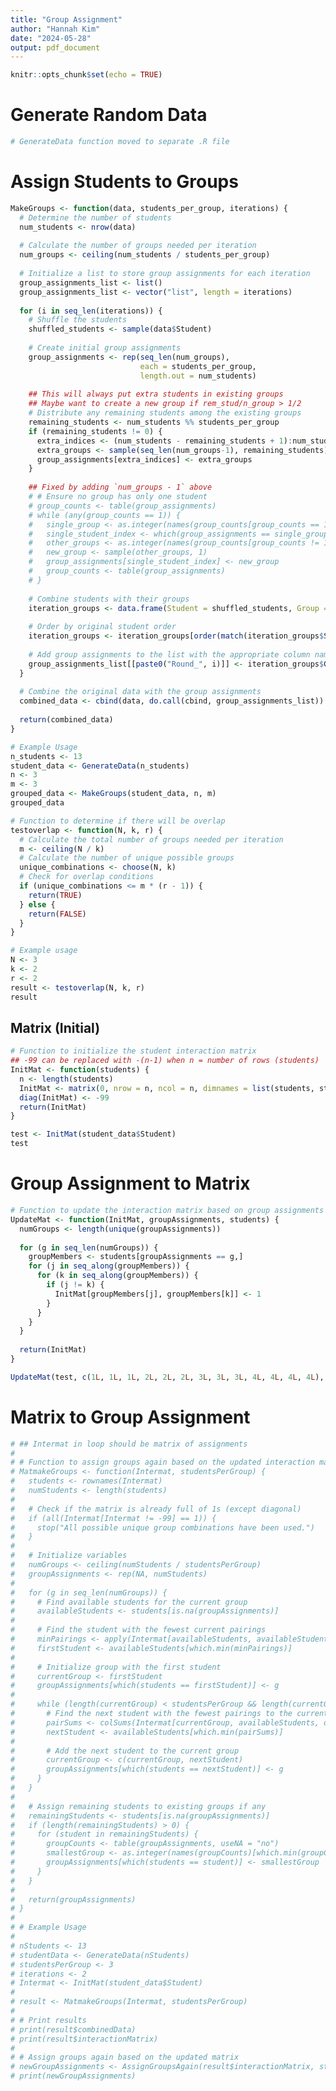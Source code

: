 ```yaml
---
title: "Group Assignment"
author: "Hannah Kim"
date: "2024-05-28"
output: pdf_document
---
```


```r
knitr::opts_chunk$set(echo = TRUE)
```

# Generate Random Data
```r
# GenerateData function moved to separate .R file
```


# Assign Students to Groups

```r
MakeGroups <- function(data, students_per_group, iterations) {
  # Determine the number of students
  num_students <- nrow(data)
  
  # Calculate the number of groups needed per iteration
  num_groups <- ceiling(num_students / students_per_group)
  
  # Initialize a list to store group assignments for each iteration
  group_assignments_list <- list()
  group_assignments_list <- vector("list", length = iterations)
  
  for (i in seq_len(iterations)) {
    # Shuffle the students
    shuffled_students <- sample(data$Student)
    
    # Create initial group assignments
    group_assignments <- rep(seq_len(num_groups), 
                             each = students_per_group, 
                             length.out = num_students)
    
    ## This will always put extra students in existing groups
    ## Maybe want to create a new group if rem_stud/n_group > 1/2
    # Distribute any remaining students among the existing groups
    remaining_students <- num_students %% students_per_group
    if (remaining_students != 0) {
      extra_indices <- (num_students - remaining_students + 1):num_students
      extra_groups <- sample(seq_len(num_groups-1), remaining_students)
      group_assignments[extra_indices] <- extra_groups
    }
    
    ## Fixed by adding `num_groups - 1` above
    # # Ensure no group has only one student
    # group_counts <- table(group_assignments)
    # while (any(group_counts == 1)) {
    #   single_group <- as.integer(names(group_counts[group_counts == 1]))
    #   single_student_index <- which(group_assignments == single_group)
    #   other_groups <- as.integer(names(group_counts[group_counts != 1]))
    #   new_group <- sample(other_groups, 1)
    #   group_assignments[single_student_index] <- new_group
    #   group_counts <- table(group_assignments)
    # }
    
    # Combine students with their groups
    iteration_groups <- data.frame(Student = shuffled_students, Group = group_assignments)
    
    # Order by original student order
    iteration_groups <- iteration_groups[order(match(iteration_groups$Student, data$Student)), ]
    
    # Add group assignments to the list with the appropriate column name
    group_assignments_list[[paste0("Round_", i)]] <- iteration_groups$Group
  }
  
  # Combine the original data with the group assignments
  combined_data <- cbind(data, do.call(cbind, group_assignments_list))
  
  return(combined_data)
}

```

```r
# Example Usage
n_students <- 13
student_data <- GenerateData(n_students)
n <- 3
m <- 3
grouped_data <- MakeGroups(student_data, n, m)
grouped_data

```

```r
# Function to determine if there will be overlap
testoverlap <- function(N, k, r) {
  # Calculate the total number of groups needed per iteration
  m <- ceiling(N / k)
  # Calculate the number of unique possible groups
  unique_combinations <- choose(N, k)
  # Check for overlap conditions
  if (unique_combinations <= m * (r - 1)) {
    return(TRUE)
  } else {
    return(FALSE)
  }
}

# Example usage
N <- 3
k <- 2
r <- 2
result <- testoverlap(N, k, r)
result

```

## Matrix (Initial)
```r
# Function to initialize the student interaction matrix
## -99 can be replaced with -(n-1) when n = number of rows (students)
InitMat <- function(students) {
  n <- length(students)
  InitMat <- matrix(0, nrow = n, ncol = n, dimnames = list(students, students))
  diag(InitMat) <- -99
  return(InitMat)
}

test <- InitMat(student_data$Student)
test

```

# Group Assignment to Matrix

```r
# Function to update the interaction matrix based on group assignments
UpdateMat <- function(InitMat, groupAssignments, students) {
  numGroups <- length(unique(groupAssignments))
  
  for (g in seq_len(numGroups)) {
    groupMembers <- students[groupAssignments == g,]
    for (j in seq_along(groupMembers)) {
      for (k in seq_along(groupMembers)) {
        if (j != k) {
          InitMat[groupMembers[j], groupMembers[k]] <- 1
        }
      }
    }
  }
  
  return(InitMat)
}

UpdateMat(test, c(1L, 1L, 1L, 2L, 2L, 2L, 3L, 3L, 3L, 4L, 4L, 4L, 4L), student_data)

```

# Matrix to Group Assignment
```r
# ## Intermat in loop should be matrix of assignments
# 
# # Function to assign groups again based on the updated interaction matrix
# MatmakeGroups <- function(Intermat, studentsPerGroup) {
#   students <- rownames(Intermat)
#   numStudents <- length(students)
#   
#   # Check if the matrix is already full of 1s (except diagonal)
#   if (all(Intermat[Intermat != -99] == 1)) {
#     stop("All possible unique group combinations have been used.")
#   }
#   
#   # Initialize variables
#   numGroups <- ceiling(numStudents / studentsPerGroup)
#   groupAssignments <- rep(NA, numStudents)
#   
#   for (g in seq_len(numGroups)) {
#     # Find available students for the current group
#     availableStudents <- students[is.na(groupAssignments)]
#     
#     # Find the student with the fewest current pairings
#     minPairings <- apply(Intermat[availableStudents, availableStudents], 1, sum)
#     firstStudent <- availableStudents[which.min(minPairings)]
#     
#     # Initialize group with the first student
#     currentGroup <- firstStudent
#     groupAssignments[which(students == firstStudent)] <- g
#     
#     while (length(currentGroup) < studentsPerGroup && length(currentGroup) < length(availableStudents)) {
#       # Find the next student with the fewest pairings to the current group
#       pairSums <- colSums(Intermat[currentGroup, availableStudents, drop = FALSE])
#       nextStudent <- availableStudents[which.min(pairSums)]
#       
#       # Add the next student to the current group
#       currentGroup <- c(currentGroup, nextStudent)
#       groupAssignments[which(students == nextStudent)] <- g
#     }
#   }
#   
#   # Assign remaining students to existing groups if any
#   remainingStudents <- students[is.na(groupAssignments)]
#   if (length(remainingStudents) > 0) {
#     for (student in remainingStudents) {
#       groupCounts <- table(groupAssignments, useNA = "no")
#       smallestGroup <- as.integer(names(groupCounts)[which.min(groupCounts)])
#       groupAssignments[which(students == student)] <- smallestGroup
#     }
#   }
#   
#   return(groupAssignments)
# }
# 
# # Example Usage
# 
# nStudents <- 13
# studentData <- GenerateData(nStudents)
# studentsPerGroup <- 3
# iterations <- 2
# Intermat <- InitMat(student_data$Student)
# 
# result <- MatmakeGroups(Intermat, studentsPerGroup)
# 
# # Print results
# print(result$combinedData)
# print(result$interactionMatrix)
# 
# # Assign groups again based on the updated matrix
# newGroupAssignments <- AssignGroupsAgain(result$interactionMatrix, studentsPerGroup)
# print(newGroupAssignments)
```

```r

```

